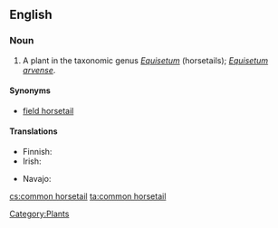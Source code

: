 ==English==

===Noun===
{{en-noun|sg=[[common]] [[horsetail]]}}

# A plant in the taxonomic genus ''[[Equisetum]]'' (horsetails); ''[[Equisetum arvense]]''.

====Synonyms====
*[[field horsetail]]

====Translations====
{{trans-top|plant}}
*Finnish: {{t+|fi|peltokorte}}
* Irish: {{t|ga|broimín|m}}
{{trans-mid}}
* Navajo: {{tø|nv|ałtį́į́ jikʼáshí}}
{{trans-bottom}}

[[Category:Plants]]

[[cs:common horsetail]]
[[ta:common horsetail]]